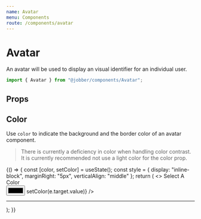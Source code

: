 ```yaml
---
name: Avatar
menu: Components
route: /components/avatar
---
```



# Avatar

<ComponentStatus stage="pre" responsive="no" accessible="yes" />

An avatar will be used to display an visual identifier for an individual user.

```ts
import { Avatar } from "@jobber/components/Avatar";
```

<Playground>
  <Avatar
    imageUrl="https://api.adorable.io/avatars/150/jobbler"
    name="The Jobbler"
    size="large"
    initials="JBLR"
    color="var(--color-white)"
  />
</Playground>

## Props

<Props of={Avatar} />

## Color

Use `color` to indicate the background and the border color of an avatar
component.

> There is currently a deficiency in color when handling color contrast. It is
> currently recommended not use a light color for the color prop.

<Playground>
  {() => {
    const [color, setColor] = useState();
    const style = {
      display: "inline-block",
      marginRight: "5px",
      verticalAlign: "middle"
    };
    return (
      <>
        <label htmlFor="color-picker">Select A Color</label>
        <br />
        <input
          type="color"
          id="color-picker"
          onChange={e => setColor(e.target.value)}
        />
        <hr />
        <div style={style}>
          <Avatar initials="JBLR" color={color} />
        </div>
        <div style={style}>
          <Avatar
            imageUrl="https://api.adorable.io/avatars/150/jobbler"
            color={color}
          />
        </div>
        <div style={style}>
          <Avatar initials="JBLR" size="large" color={color} />
        </div>
        <div style={style}>
          <Avatar
            imageUrl="https://api.adorable.io/avatars/150/jobbler"
            size="large"
            color={color}
          />
        </div>
      </>
    );
  }}
</Playground>
